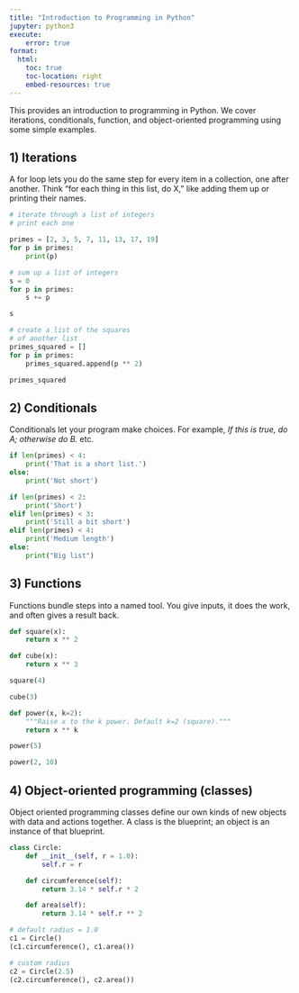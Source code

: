 ```yaml
---
title: "Introduction to Programming in Python"
jupyter: python3
execute:
    error: true
format:
  html:
    toc: true
    toc-location: right
    embed-resources: true
---
```


This provides an introduction to programming in Python.
We cover iterations, conditionals, function, and object-oriented programming using some simple examples.

## 1) Iterations

A for loop lets you do the same step for every item in a collection, one after another.
Think “for each thing in this list, do X,” like adding them up or printing their names.

```python
# iterate through a list of integers
# print each one

primes = [2, 3, 5, 7, 11, 13, 17, 19]
for p in primes:
    print(p)
```

```python
# sum up a list of integers
s = 0
for p in primes:
    s += p
```

```python
s
```

```python
# create a list of the squares
# of another list
primes_squared = []
for p in primes:
    primes_squared.append(p ** 2)
```

```python
primes_squared
```


## 2) Conditionals

Conditionals let your program make choices. For example, *If this is true, do A; otherwise do B.* etc.

```python
if len(primes) < 4:
    print('That is a short list.')
else:
    print('Not short')
```

```python
if len(primes) < 2:
    print('Short')
elif len(primes) < 3:
    print('Still a bit short')
elif len(primes) < 4:
    print('Medium length')
else:
    print("Big list")
```

## 3) Functions

Functions bundle steps into a named tool. You give inputs, it does the work, and often gives a result back.

```python
def square(x):
    return x ** 2

def cube(x):
    return x ** 3
```

```python
square(4) 
```

```python
cube(3) 
```

```python
def power(x, k=2):
    """Raise x to the k power. Default k=2 (square)."""
    return x ** k
```
```python
power(5)
```

```python
power(2, 10) 
```

## 4) Object-oriented programming (classes)

Object oriented programming classes define our own kinds of new objects with data and actions together. 
A class is the blueprint; an object is an instance of that blueprint.

```python
class Circle:
    def __init__(self, r = 1.0):
        self.r = r

    def circumference(self):
        return 3.14 * self.r * 2

    def area(self):
        return 3.14 * self.r ** 2
```

```python
# default radius = 1.0
c1 = Circle()
(c1.circumference(), c1.area())
```

```python
# custom radius
c2 = Circle(2.5)
(c2.circumference(), c2.area())
```
